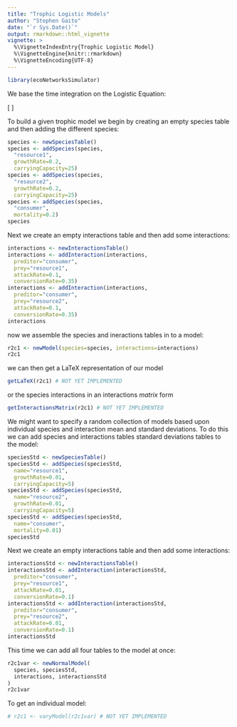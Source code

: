 ```yaml
---
title: "Trophic Logistic Models"
author: "Stephen Gaito"
date: "`r Sys.Date()`"
output: rmarkdown::html_vignette
vignette: >
  %\VignetteIndexEntry{Trophic Logistic Model}
  %\VignetteEngine{knitr::rmarkdown}
  %\VignetteEncoding{UTF-8}
---
```


```r
library(ecoNetworksSimulator)
```

We base the time integration on the Logistic Equation:

\[
\begin{align}
\frac{dR_1}{dt} & = & rR_1(t) \left(1 − \frac{R_1(t)}{k_1} \right) - \frac{aC(t)R_1(t)}{1 + a(R_1(t) + R_2(t))} \\
\frac{dR_2}{dt} & = & rR_2(t) \left(1 − \frac{R_2(t - \tau)}{k_2} \right) - \frac{aC(t)R_2(t)}{1 + a(R_1(t) + R_2(t))} \\
\frac{dC}{dt} & = & C(t) \left(\frac{ea(R_1(t) + R_2(t))}{1 + a(R_1(t) + R_2(t))} - m \right)
\end{align}
\]


To build a given trophic model we begin by creating an empty species table and then adding the different species:

```r
species <- newSpeciesTable()
species <- addSpecies(species, 
  "resource1",
  growthRate=0.2,
  carryingCapacity=25)
species <- addSpecies(species, 
  "resource2",
  growthRate=0.2,
  carryingCapacity=25)
species <- addSpecies(species, 
  "consumer",
  mortality=0.2)
species
```

Next we create an empty interactions table and then add some interactions:

```r
interactions <- newInteractionsTable()
interactions <- addInteraction(interactions,
  preditor="consumer",
  prey="resource1",
  attackRate=0.1,
  conversionRate=0.35)
interactions <- addInteraction(interactions,
  preditor="consumer",
  prey="resource2",
  attackRate=0.1,
  conversionRate=0.35)
interactions
```

now we assemble the species and ineractions tables in to a model:

```r
r2c1 <- newModel(species=species, interactions=interactions)
r2c1
```

we can then get a LaTeX representation of our model

```r
getLaTeX(r2c1) # NOT YET IMPLEMENTED
```

or the species interactions in an interactions *matrix* form

```r
getInteractionsMatrix(r2c1) # NOT YET IMPLEMENTED
```

We might want to specify a random collection of models based upon individual species and interaction mean and standard deviations. To do this we can add species and interactions tables standard deviations tables to the model:

```r
speciesStd <- newSpeciesTable()
speciesStd <- addSpecies(speciesStd, 
  name="resource1",
  growthRate=0.01,
  carryingCapacity=5)
speciesStd <- addSpecies(speciesStd, 
  name="resource2",
  growthRate=0.01,
  carryingCapacity=5)
speciesStd <- addSpecies(speciesStd, 
  name="consumer",
  mortality=0.01)
speciesStd
```

Next we create an empty interactions table and then add some interactions:

```r
interactionsStd <- newInteractionsTable()
interactionsStd <- addInteraction(interactionsStd,
  preditor="consumer",
  prey="resource1",
  attackRate=0.01,
  conversionRate=0.1)
interactionsStd <- addInteraction(interactionsStd,
  preditor="consumer",
  prey="resource2",
  attackRate=0.01,
  conversionRate=0.1)
interactionsStd
```

This time we can add all four tables to the model at once:

```r
r2c1var <- newNormalModel(
  species, speciesStd,
  interactions, interactionsStd
)
r2c1var
```

To get an individual model:

```r
# r2c1 <- varyModel(r2c1var) # NOT YET IMPLEMENTED
```

